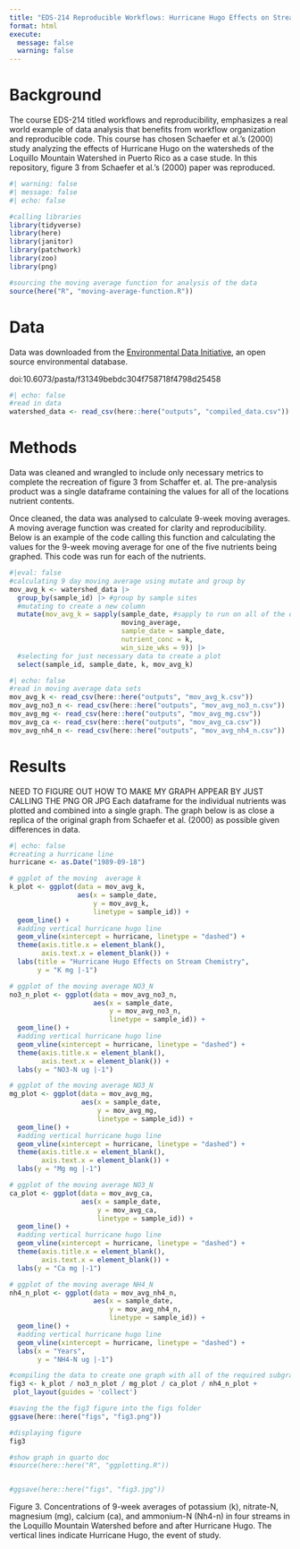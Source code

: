 ```yaml
---
title: "EDS-214 Reproducible Workflows: Hurricane Hugo Effects on Stream Chemistry"
format: html
execute:
  message: false
  warning: false
---
```


# Background
The course EDS-214 titled workflows and reproducibility, emphasizes a real world  example of data analysis that benefits from workflow organization and reproducible code. This course has chosen Schaefer et al.'s (2000) study analyzing the effects of Hurricane Hugo on the watersheds of the Loquillo Mountain Watershed in Puerto Rico as a case stude. In this repository, figure 3 from Schaefer et al.'s (2000) paper was reproduced. 
```r
#| warning: false
#| message: false
#| echo: false

#calling libraries
library(tidyverse)
library(here)
library(janitor)
library(patchwork)
library(zoo)
library(png)

#sourcing the moving average function for analysis of the data 
source(here("R", "moving-average-function.R"))
```


# Data
Data was downloaded from the [Environmental Data Initiative](https://portal.edirepository.org/nis/metadataviewer?packageid=knb-lter-luq.20.4923064), an open source environmental database. 

doi:10.6073/pasta/f31349bebdc304f758718f4798d25458
```r
#| echo: false
#read in data
watershed_data <- read_csv(here::here("outputs", "compiled_data.csv"))
```

# Methods
Data was cleaned and wrangled to include only necessary metrics to complete the recreation of figure 3 from Schaffer et. al. The pre-analysis product was a single dataframe containing the values for all of the locations nutrient contents. 

Once cleaned, the data was analysed to calculate 9-week moving averages. A moving average function was created for clarity and reproducibility. Below is an example of the code calling this function and calculating the values for the 9-week moving average for one of the five nutrients being graphed. This code was run for each of the nutrients.
```r
#|eval: false
#calculating 9 day moving average using mutate and group by 
mov_avg_k <- watershed_data |> 
  group_by(sample_id) |> #group by sample sites
  #mutating to create a new column
  mutate(mov_avg_k = sapply(sample_date, #sapply to run on all of the data 
                            moving_average, 
                            sample_date = sample_date, 
                            nutrient_conc = k, 
                            win_size_wks = 9)) |> 
  #selecting for just necessary data to create a plot 
  select(sample_id, sample_date, k, mov_avg_k)

```

```r
#| echo: false
#read in moving average data sets
mov_avg_k <- read_csv(here::here("outputs", "mov_avg_k.csv"))
mov_avg_no3_n <- read_csv(here::here("outputs", "mov_avg_no3_n.csv"))
mov_avg_mg <- read_csv(here::here("outputs", "mov_avg_mg.csv"))
mov_avg_ca <- read_csv(here::here("outputs", "mov_avg_ca.csv"))
mov_avg_nh4_n <- read_csv(here::here("outputs", "mov_avg_nh4_n.csv"))
```

# Results
NEED TO FIGURE OUT HOW TO MAKE MY GRAPH APPEAR BY JUST CALLING THE PNG OR JPG
Each dataframe for the individual nutrients was plotted and combined into a single graph. The graph below is as close a replica of the original graph from Schaefer et al. (2000) as possible given differences in data. 
```r
#| echo: false
#creating a hurricane line
hurricane <- as.Date("1989-09-18")

# ggplot of the moving  average k 
k_plot <- ggplot(data = mov_avg_k, 
                 aes(x = sample_date, 
                     y = mov_avg_k, 
                     linetype = sample_id)) +
  geom_line() +
  #adding vertical hurricane hugo line
  geom_vline(xintercept = hurricane, linetype = "dashed") +
  theme(axis.title.x = element_blank(),
        axis.text.x = element_blank()) +
  labs(title = "Hurricane Hugo Effects on Stream Chemistry",
       y = "K mg |-1")

# ggplot of the moving average NO3_N
no3_n_plot <- ggplot(data = mov_avg_no3_n, 
                     aes(x = sample_date, 
                         y = mov_avg_no3_n, 
                         linetype = sample_id)) +
  geom_line() +
  #adding vertical hurricane hugo line
  geom_vline(xintercept = hurricane, linetype = "dashed") +
  theme(axis.title.x = element_blank(),
        axis.text.x = element_blank()) +
  labs(y = "NO3-N ug |-1")

# ggplot of the moving average NO3_N
mg_plot <- ggplot(data = mov_avg_mg, 
                  aes(x = sample_date, 
                      y = mov_avg_mg, 
                      linetype = sample_id)) +
  geom_line() +
  #adding vertical hurricane hugo line
  geom_vline(xintercept = hurricane, linetype = "dashed") +
  theme(axis.title.x = element_blank(),
        axis.text.x = element_blank()) +
  labs(y = "Mg mg |-1")

# ggplot of the moving average NO3_N
ca_plot <- ggplot(data = mov_avg_ca, 
                  aes(x = sample_date, 
                      y = mov_avg_ca, 
                      linetype = sample_id)) +
  geom_line() +
  #adding vertical hurricane hugo line
  geom_vline(xintercept = hurricane, linetype = "dashed") +
  theme(axis.title.x = element_blank(),
        axis.text.x = element_blank()) +
  labs(y = "Ca mg |-1")

# ggplot of the moving average NH4_N
nh4_n_plot <- ggplot(data = mov_avg_nh4_n, 
                     aes(x = sample_date, 
                         y = mov_avg_nh4_n, 
                         linetype = sample_id)) +
  geom_line() +
  #adding vertical hurricane hugo line
  geom_vline(xintercept = hurricane, linetype = "dashed") +
  labs(x = "Years",
       y = "NH4-N ug |-1")

#compiling the data to create one graph with all of the required subgraphs
fig3 <- k_plot / no3_n_plot / mg_plot / ca_plot / nh4_n_plot +
 plot_layout(guides = 'collect')

#saving the the fig3 figure into the figs folder
ggsave(here::here("figs", "fig3.png"))

#displaying figure
fig3

#show graph in quarto doc
#source(here::here("R", "ggplotting.R"))


#ggsave(here::here("figs", "fig3.jpg"))

```

Figure 3. Concentrations of 9-week averages of potassium (k), nitrate-N, magnesium (mg), calcium (ca), and ammonium-N (Nh4-n) in four streams in the Loquillo Mountain Watershed before and after Hurricane Hugo.   The vertical lines indicate Hurricane Hugo, the event of study.